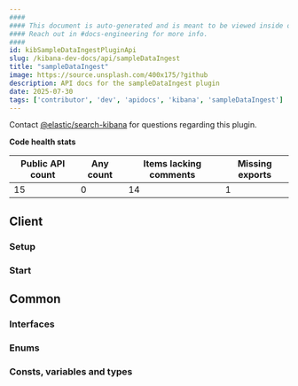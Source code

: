 ```yaml
---
####
#### This document is auto-generated and is meant to be viewed inside our experimental, new docs system.
#### Reach out in #docs-engineering for more info.
####
id: kibSampleDataIngestPluginApi
slug: /kibana-dev-docs/api/sampleDataIngest
title: "sampleDataIngest"
image: https://source.unsplash.com/400x175/?github
description: API docs for the sampleDataIngest plugin
date: 2025-07-30
tags: ['contributor', 'dev', 'apidocs', 'kibana', 'sampleDataIngest']
---
```




Contact [@elastic/search-kibana](https://github.com/orgs/elastic/teams/search-kibana) for questions regarding this plugin.

**Code health stats**

| Public API count  | Any count | Items lacking comments | Missing exports |
|-------------------|-----------|------------------------|-----------------|
| 15 | 0 | 14 | 1 |

## Client

### Setup
<DocDefinitionList data={[sampleDataIngestObj.client.setup]}/>

### Start
<DocDefinitionList data={[sampleDataIngestObj.client.start]}/>

## Common

### Interfaces
<DocDefinitionList data={sampleDataIngestObj.common.interfaces}/>

### Enums
<DocDefinitionList data={sampleDataIngestObj.common.enums}/>

### Consts, variables and types
<DocDefinitionList data={sampleDataIngestObj.common.misc}/>

